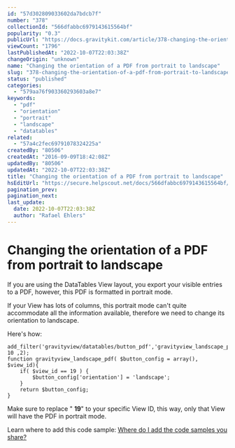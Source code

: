 ```yaml
---
id: "57d302809033602da7bdcb7f"
number: "378"
collectionId: "566dfabbc6979143615564bf"
popularity: "0.3"
publicUrl: "https://docs.gravitykit.com/article/378-changing-the-orientation-of-a-pdf-from-portrait-to-landscape"
viewCount: "1796"
lastPublishedAt: "2022-10-07T22:03:38Z"
changeOrigin: "unknown"
name: "Changing the orientation of a PDF from portrait to landscape"
slug: "378-changing-the-orientation-of-a-pdf-from-portrait-to-landscape"
status: "published"
categories: 
  - "579aa76f903360293603a8e7"
keywords: 
  - "pdf"
  - "orientation"
  - "portrait"
  - "landscape"
  - "datatables"
related: 
  - "57a4c2fec69791078324225a"
createdBy: "80506"
createdAt: "2016-09-09T18:42:08Z"
updatedBy: "80506"
updatedAt: "2022-10-07T22:03:38Z"
title: "Changing the orientation of a PDF from portrait to landscape"
hsEditUrl: "https://secure.helpscout.net/docs/566dfabbc6979143615564bf/article/57d302809033602da7bdcb7f"
pagination_prev: 
pagination_next: 
last_update:
  date: 2022-10-07T22:03:38Z
  author: "Rafael Ehlers"
---
```


# Changing the orientation of a PDF from portrait to landscape

If you are using the DataTables View layout, you export your visible entries to a PDF, however, this PDF is formatted in portrait mode.

If your View has lots of columns, this portrait mode can't quite accommodate all the information available, therefore we need to change its orientation to landscape.

Here's how:

```
add_filter('gravityview/datatables/button_pdf','gravityview_landscape_pdf', 10 ,2);
function gravityview_landscape_pdf( $button_config = array(), $view_id){
	if( $view_id == 19 ) {
		$button_config['orientation'] = 'landscape';	
	}
	return $button_config;
}
```

Make sure to replace " **19**" to your specific View ID, this way, only that View will have the PDF in portrait mode.

Learn where to add this code sample: [Where do I add the code samples you share?](https://docs.gravitykit.com/article/210-where-to-put-code-samples)